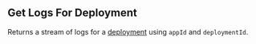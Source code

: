 ## Get Logs For Deployment

Returns a stream of logs for a [deployment](https://hathora.dev/docs/concepts/hathora-entities#deployment) using `appId` and `deploymentId`.
